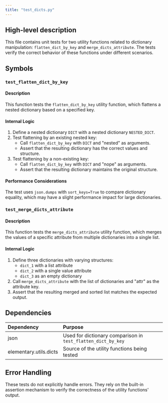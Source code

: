 ```yaml
---
title: "test_dicts.py"
---
```


## High-level description
This file contains unit tests for two utility functions related to dictionary manipulation: `flatten_dict_by_key` and `merge_dicts_attribute`. The tests verify the correct behavior of these functions under different scenarios.

## Symbols

### `test_flatten_dict_by_key`
#### Description
This function tests the `flatten_dict_by_key` utility function, which flattens a nested dictionary based on a specified key.

#### Internal Logic
1. Define a nested dictionary `DICT` with a nested dictionary `NESTED_DICT`.
2. Test flattening by an existing nested key:
   - Call `flatten_dict_by_key` with `DICT` and "nested" as arguments.
   - Assert that the resulting dictionary has the correct values and structure.
3. Test flattening by a non-existing key:
   - Call `flatten_dict_by_key` with `DICT` and "nope" as arguments.
   - Assert that the resulting dictionary maintains the original structure.

#### Performance Considerations
The test uses `json.dumps` with `sort_keys=True` to compare dictionary equality, which may have a slight performance impact for large dictionaries.

### `test_merge_dicts_attribute`
#### Description
This function tests the `merge_dicts_attribute` utility function, which merges the values of a specific attribute from multiple dictionaries into a single list.

#### Internal Logic
1. Define three dictionaries with varying structures:
   - `dict_1` with a list attribute
   - `dict_2` with a single value attribute
   - `dict_3` as an empty dictionary
2. Call `merge_dicts_attribute` with the list of dictionaries and "attr" as the attribute key.
3. Assert that the resulting merged and sorted list matches the expected output.

## Dependencies
| Dependency | Purpose |
|:-----------|:--------|
| json | Used for dictionary comparison in `test_flatten_dict_by_key` |
| elementary.utils.dicts | Source of the utility functions being tested |

## Error Handling
These tests do not explicitly handle errors. They rely on the built-in assertion mechanism to verify the correctness of the utility functions' output.